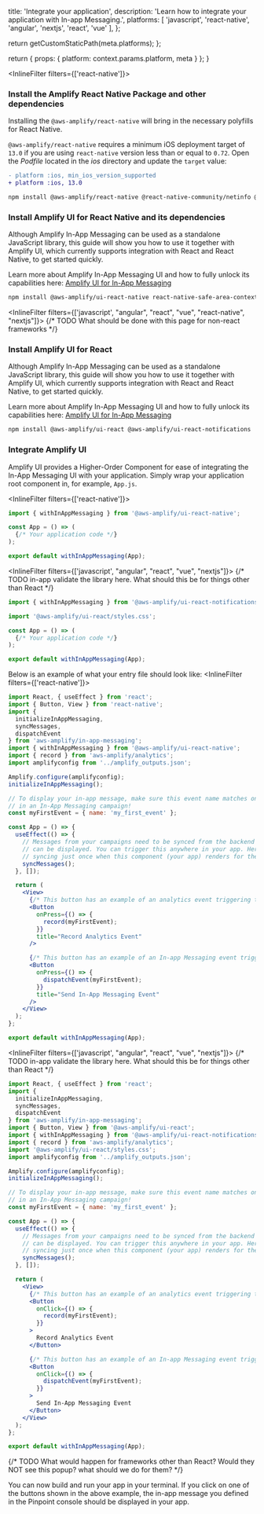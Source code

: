 
  title: 'Integrate your application',
  description: 'Learn how to integrate your application with In-app Messaging.',
  platforms: [
    'javascript',
    'react-native',
    'angular',
    'nextjs',
    'react',
    'vue'
  ],
};

  return getCustomStaticPath(meta.platforms);
};

  return {
    props: {
      platform: context.params.platform,
      meta
    }
  };
}

<InlineFilter filters={['react-native']}>
### Install the Amplify React Native Package and other dependencies
Installing the `@aws-amplify/react-native` will bring in the necessary polyfills for React Native. 

<Accordion title="Instructions for React Native version 0.72 and below">

`@aws-amplify/react-native` requires a minimum iOS deployment target of `13.0` if you are using `react-native` version less than or equal to `0.72`. Open the _Podfile_ located in the _ios_ directory and update the `target` value:

```diff showLineNumbers={false}
- platform :ios, min_ios_version_supported
+ platform :ios, 13.0
```

</Accordion>

```bash title="Terminal" showLineNumbers={false}
npm install @aws-amplify/react-native @react-native-community/netinfo @react-native-async-storage/async-storage
```

### Install Amplify UI for React Native and its dependencies

Although Amplify In-App Messaging can be used as a standalone JavaScript library, this guide will show you how to use it together with Amplify UI, which currently supports integration with React and React Native, to get started quickly.

<Callout>

Learn more about Amplify In-App Messaging UI and how to fully unlock its capabilities here: [Amplify UI for In-App Messaging](https://ui.docs.amplify.aws/react-native/connected-components/in-app-messaging)
  
</Callout>

```bash title="Terminal" showLineNumbers={false}
npm install @aws-amplify/ui-react-native react-native-safe-area-context
```
</InlineFilter>

<InlineFilter filters={['javascript', "angular", "react", "vue", "react-native", "nextjs"]}>
{/* TODO What should be done with this page for non-react frameworks */}

### Install Amplify UI for React

Although Amplify In-App Messaging can be used as a standalone JavaScript library, this guide will show you how to use it together with Amplify UI, which currently supports integration with React and React Native, to get started quickly.

<Callout>

Learn more about Amplify In-App Messaging UI and how to fully unlock its capabilities here: [Amplify UI for In-App Messaging](https://ui.docs.amplify.aws/react/connected-components/in-app-messaging)

</Callout>

```bash title="Terminal" showLineNumbers={false}
npm install @aws-amplify/ui-react @aws-amplify/ui-react-notifications
```
</InlineFilter>

### Integrate Amplify UI

Amplify UI provides a Higher-Order Component for ease of integrating the In-App Messaging UI with your application. Simply wrap your application root component in, for example, `App.js`.

<InlineFilter filters={['react-native']}>
```js
import { withInAppMessaging } from '@aws-amplify/ui-react-native';

const App = () => (
  {/* Your application code */}
);

export default withInAppMessaging(App);
```
</InlineFilter>

<InlineFilter filters={['javascript', "angular", "react", "vue", "nextjs"]}>
{/* TODO in-app validate the library here. What should this be for things other than React */}

```js title="src/App.js"
import { withInAppMessaging } from '@aws-amplify/ui-react-notifications';

import '@aws-amplify/ui-react/styles.css';

const App = () => (
  {/* Your application code */}
);

export default withInAppMessaging(App);
```
</InlineFilter>

Below is an example of what your entry file should look like:
<InlineFilter filters={['react-native']}>
```jsx title="src/index.js"
import React, { useEffect } from 'react';
import { Button, View } from 'react-native';
import {
  initializeInAppMessaging,
  syncMessages,
  dispatchEvent
} from 'aws-amplify/in-app-messaging';
import { withInAppMessaging } from '@aws-amplify/ui-react-native';
import { record } from 'aws-amplify/analytics';
import amplifyconfig from '../amplify_outputs.json';

Amplify.configure(amplifyconfig);
initializeInAppMessaging();

// To display your in-app message, make sure this event name matches one you created
// in an In-App Messaging campaign!
const myFirstEvent = { name: 'my_first_event' };

const App = () => {
  useEffect(() => {
    // Messages from your campaigns need to be synced from the backend before they
    // can be displayed. You can trigger this anywhere in your app. Here you are
    // syncing just once when this component (your app) renders for the first time.
    syncMessages();
  }, []);

  return (
    <View>
      {/* This button has an example of an analytics event triggering the in-app message. */}
      <Button
        onPress={() => {
          record(myFirstEvent);
        }}
        title="Record Analytics Event"
      />

      {/* This button has an example of an In-app Messaging event triggering the in-app message.*/}
      <Button
        onPress={() => {
          dispatchEvent(myFirstEvent);
        }}
        title="Send In-App Messaging Event"
      />
    </View>
  );
};

export default withInAppMessaging(App);
```

</InlineFilter>

<InlineFilter filters={['javascript', "angular", "react", "vue", "nextjs"]}>
{/* TODO in-app validate the library here. What should this be for things other than React */}

```jsx title="src/index.js"
import React, { useEffect } from 'react';
import {
  initializeInAppMessaging,
  syncMessages,
  dispatchEvent
} from 'aws-amplify/in-app-messaging';
import { Button, View } from '@aws-amplify/ui-react';
import { withInAppMessaging } from '@aws-amplify/ui-react-notifications';
import { record } from 'aws-amplify/analytics';
import '@aws-amplify/ui-react/styles.css';
import amplifyconfig from '../amplify_outputs.json';

Amplify.configure(amplifyconfig);
initializeInAppMessaging();

// To display your in-app message, make sure this event name matches one you created
// in an In-App Messaging campaign!
const myFirstEvent = { name: 'my_first_event' };

const App = () => {
  useEffect(() => {
    // Messages from your campaigns need to be synced from the backend before they
    // can be displayed. You can trigger this anywhere in your app. Here you are
    // syncing just once when this component (your app) renders for the first time.
    syncMessages();
  }, []);

  return (
    <View>
      {/* This button has an example of an analytics event triggering the in-app message. */}
      <Button
        onClick={() => {
          record(myFirstEvent);
        }}
      >
        Record Analytics Event
      </Button>

      {/* This button has an example of an In-app Messaging event triggering the in-app message.*/}
      <Button
        onClick={() => {
          dispatchEvent(myFirstEvent);
        }}
      >
        Send In-App Messaging Event
      </Button>
    </View>
  );
};

export default withInAppMessaging(App);
```
</InlineFilter>

{/* TODO What would happen for frameworks other than React? Would they NOT see this popup? what should we do for them? */}

You can now build and run your app in your terminal. If you click on one of the buttons shown in the above example, the in-app message you defined in the Pinpoint console should be displayed in your app.
